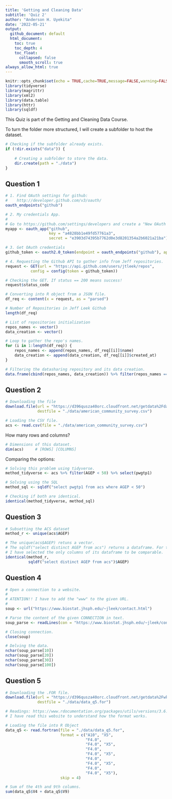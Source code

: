 ```yaml
---
title: 'Getting and Cleaning Data'
subtitle: 'Quiz 2'
author: "Anderson H. Uyekita"
date: '2022-05-21'
output:
  github_document: default
  html_document:
    toc: true
    toc_depth: 4
    toc_float:
      collapsed: false
      smooth_scroll: true
always_allow_html: true
---
```


```r
knitr::opts_chunk$set(echo = TRUE,cache=TRUE,message=FALSE,warning=FALSE)
library(tidyverse)
library(magrittr)
library(xml2)
library(data.table)
library(httr)
library(sqldf)
```

This Quiz is part of the Getting and Cleaning Data Course.

To turn the folder more structured, I will create a subfolder to host the dataset.

```r
# Checking if the subfolder already exists.
if (!dir.exists("data")) {
    
    # Creating a subfolder to store the data.
    dir.create(path = "./data")
}
```

## Question 1

```r
# 1. Find OAuth settings for github:
#    http://developer.github.com/v3/oauth/
oauth_endpoints("github")

# 2. My credentials App.
#
# Go to https://github.com/settings/developers and create a "New OAuth App".
myapp <- oauth_app("github",
                   key = "a4828bb1e49fd57761a3",
                   secret = "e3903d74395b7762d0e3d8201354a2b6021a21ba")

# 3. Get OAuth credentials
github_token <- oauth2.0_token(endpoint = oauth_endpoints("github"), app = myapp)

# 4. Requesting the Github API to gather info from Jeff repositories.
request <- GET(url = "https://api.github.com/users/jtleek/repos",
           config = config(token = github_token))

# Checking the GET. If status == 200 means success!
request$status_code

# Converting into R object from a JSON file.
df_req <- content(x = request, as = "parsed")

# Number of Repositories in Jeff Leek Github
length(df_req)

# List of repositories initialization
repos_names <- vector()
data_creation <- vector()

# Loop to gather the repo's names.
for (i in 1:length(df_req)) {
    repos_names <- append(repos_names, df_req[[i]]$name)
    data_creation <- append(data_creation, df_req[[i]]$created_at)
}

# Filtering the datasharing repository and its data creation.
data.frame(cbind(repos_names, data_creation)) %>% filter(repos_names =="datasharing")
```

## Question 2

```r
# Downloading the file
download.file(url = "https://d396qusza40orc.cloudfront.net/getdata%2Fdata%2Fss06pid.csv",
              destfile = "./data/american_community_survey.csv")

# Loading the CSV file.
acs <- read.csv(file = "./data/american_community_survey.csv")
```

How many rows and columns?

```r
# Dimensions of this dataset.
dim(acs)     # [ROWS] [COLUMNS]
```

Comparing the options:

```r
# Solving this problem using tidyverse.
method_tidyverse <- acs %>% filter(AGEP < 50) %>% select(pwgtp1)

# Solving using the SQL
method_sql <- sqldf("select pwgtp1 from acs where AGEP < 50")

# Checking if both are identical.
identical(method_tidyverse, method_sql)
```

## Question 3

```r
# Subsetting the ACS dataset
method_r <- unique(acs$AGEP)

# The unique(acs$AGEP) retuns a vector.
# The sqldf("select distinct AGEP from acs") returns a dataframe. For this reason,
# I have selected the only columns of its dataframe to be comparable.
identical(method_r,
          sqldf("select distinct AGEP from acs")$AGEP)
```

## Question 4

```r
# Open a connection to a website.
#
# ATENTION!! I have to add the "www" to the given URL.
#
soup <- url("https://www.biostat.jhsph.edu/~jleek/contact.html")

# Parse the content of the given CONNECTION in text.
soup_parse <- readLines(con = "https://www.biostat.jhsph.edu/~jleek/contact.html")

# Closing connection.
close(soup)

# Delving the data.
nchar(soup_parse[10])
nchar(soup_parse[20])
nchar(soup_parse[30])
nchar(soup_parse[100])
```

## Question 5

```r
# Downloading the .FOR file.
download.file(url = "https://d396qusza40orc.cloudfront.net/getdata%2Fwksst8110.for",
              destfile = "./data/data_q5.for")

# Readings: https://www.rdocumentation.org/packages/utils/versions/3.6.2/topics/read.fortran
# I have read this website to understand how the format works.

# Loading the file into R Object
data_q5 <- read.fortran(file = "./data/data_q5.for",
                        format = c("A10", "X5",
                                   "F4.0",
                                   "F4.0", "X5",
                                   "F4.0",
                                   "F4.0", "X5",
                                   "F4.0",
                                   "F4.0", "X5",
                                   "F4.0",
                                   "F4.0", "X5"),
                        skip = 4)

# Sum of the 4th and 9th columns.
sum(data_q5$V4 + data_q5$V9)
```